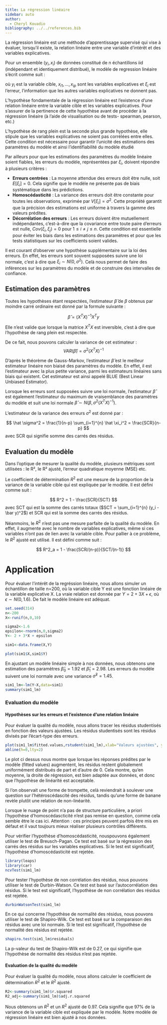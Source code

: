 ```yaml
---
title: La régression linéaire
sidebar: auto
author:
  - Cheryl Kouadio
bibliography: ../../references.bib
---
```


La régression linéaire est une méthode d'apprentissage supervisé qui vise à évaluer, lorsqu'il existe, la relation linéaire entre une variable d'intérêt et des variables explicatives.

Pour un ensemble $(y_i,x_i)$ de données constitué de n échantillons iid (indépendant et identiquement distribué), le modèle de regression linéaire s'écrit comme suit :

```{=tex}
\begin{align}
y_i&= \beta_0 + \beta_1 x_{i1} + \dots + \beta_p x_{ip} + \xi_i\\
&= X_i \beta + \xi_i
\end{align}
```
où $y_i$ est la variable cible, $x_{i1}, \dots, x_{ip}$ sont les variables explicatives et $\xi_i$ est l'erreur, l'information que les autres variables explicatives ne donnent pas.

L'hypothèse fondamentale de la régression linéaire est l'existence d'une relation linéaire entre la variable cible et les variables explicatives. Pour s'assurer de la pertinence de cette hypothèse avant de procéder à la régression linéaire (à l'aide de visualisation ou de tests- spearman, pearson, etc.)

L'hypothèse de rang plein est la seconde plus grande hypothèse, elle stipule que les variables explicatives ne soient pas corrélées entre elles. Cette condition est nécessaire pour garantir l'unicité des estimations des paramètres du modèle et ainsi l'identifiabilité du modèle étudié

Par ailleurs pour que les estimations des paramètres du modèle linéaire soient fiables, les erreurs du modèle, représentées par $\xi_i$, doivent répondre à plusieurs critères :

-   **Erreurs centrées** : La moyenne attendue des erreurs doit être nulle, soit $E[\xi_i] = 0$. Cela signifie que le modèle ne présente pas de biais systématique dans les prédictions.
-   **Homoscédasticité** : La variance des erreurs doit être constante pour toutes les observations, exprimée par $V[\xi_i] = \sigma^2$. Cette propriété garantit que la précision des estimations est uniforme à travers la gamme des valeurs prédites.
-   **Décorrélation des erreurs** : Les erreurs doivent être mutuellement indépendantes, c’est-à-dire que la covariance entre toute paire d'erreurs est nulle, $Cov(\xi_i, \xi_j) = 0$ pour $1\leq i \neq j \leq n$. Cette condition est essentielle pour éviter les biais dans les estimations des paramètres et pour que les tests statistiques sur les coefficients soient valides.

Il est courant d'observer une hypothèse supplémentaire sur la loi des erreurs. En effet, les erreurs sont souvent supposées suivre une loi normale, c'est à dire que $\xi_i \sim N(0, \sigma^2)$. Celà nous permet de faire des inférences sur les paramètres du modèle et de construire des intervalles de confiance.

## Estimation des paramètres

Toutes les hypothèses étant respectées, l'estimateur $\hat \beta$ de $\beta$ obtenus par moindre carré ordinaire est donné par la formule suivante :

$$
\hat \beta = (X^T X)^{-1} X^T y
$$

Elle n'est valide que lorsque la matrice $X^T X$ est inversible, c'est à dire que l'hypothèse de rang plein est respectée.

De ce fait, nous pouvons calculer la variance de cet estimateur : $$
VAR(\hat \beta) = \sigma^2 (X^T X)^{-1}
$$

D'après le théorème de Gauss-Markov, l'estimateur $\hat \beta$ est le meilleur estimateur linéaire non biaisé des paramètres du modèle. En effet, il est l'estimateur avec la plus petite variance, parmi les estimateurs linéaires sans biais qui existent. Cet estimateur est ainsi appelé BLUE (Best Linear Unbiased Estimator).

Lorsque les erreurs sont supposées suivre une loi normale, l'estimateur $\hat \beta$ est également l'estimateur du maximum de vraisemblance des paramètres du modèle et suit une loi normale $\hat \beta \sim N(\beta, \sigma^2 (X^T X)^{-1})$.

L'estimateur de la variance des erreurs $\sigma^2$ est donné par :

$$
\hat \sigma^2 = \frac{1}{n-p} \sum_{i=1}^{n} \hat \xi_i^2 = \frac{SCR}{n-p}
$$ avec SCR qui signifie somme des carrés des résidus.

## Evaluation du modèle

Dans l'optique de mesurer la qualité du modèle, plusieurs métriques sont utilisées : le R², le R² ajusté, l'erreur quadratique moyenne (MSE) etc.

Le coefficient de détermination $R^2$ est une mesure de la proportion de la variance de la variable cible qui est expliquée par le modèle. Il est défini comme suit :

$$
R^2 = 1 - \frac{SCR}{SCT}
$$ avec SCT qui est la somme des carrés totaux ($SCT = \sum_{i=1}^{n} (y_i - \bar y)^2$) et SCR qui est la somme des carrés des résidus.

Néanmoins, le $R^2$ n'est pas une mesure parfaite de la qualité du modèle. En effet, il augmente avec le nombre de variables explicatives, même si ces variables n'ont pas de lien avec la variable cible. Pour pallier à ce problème, le $R^2$ ajusté est utilisé. Il est défini comme suit :

$$
R^2_a = 1 - \frac{SCR/(n-p)}{SCT/(n-1)}
$$

# Application

Pour évaluer l'intérêt de la regréssion linéaire, nous allons simuler un échantillon de taille n=200, où la variable cible Y est une fonction linéaire de la variable explicative X. La vraie relation est donnée par $Y = 2 + 3X + \epsilon$, où $\epsilon \sim N(0, 1.6)$. De fait le modèle linéaire est adéquat.

```r
set.seed(314)
n<-200
X<-runif(n,0,10)

sigma2<-1.6
epsilon<-rnorm(n,0,sigma2)
Y<- 2 + 3*X + epsilon

sim1<-data.frame(X,Y)

plot(sim1$X,sim1$Y)
```

En ajustant un modèle linéaire simple à nos données, nous obtenons une estimation des paramètres $\hat \beta_0 = 1.92$ et $\hat \beta_1 = 2.98$. Les erreurs du modèle suivent une loi normale avec une variance $\hat \sigma^2 = 1.45$.

```r
sim1_lm<-lm(Y~X,data=sim1)
summary(sim1_lm)
```

### Evaluation du modèle

#### Hypothèses sur les erreurs et l'existence d'une relation linéaire

Pour évaluer la qualité du modèle, nous allons tracer les résidus studentisés en fonction des valeurs ajustées. Les résidus studentisés sont les résidus divisés par l'écart-type des erreurs.

```r
plot(sim1_lm$fitted.values,rstudent(sim1_lm),xlab="Valeurs ajustées", ylab="Résidus studentisés")
abline(h=0,lty=2)
```

Le plot ci dessus nous montre que lorsque les réponses prédites par le modèle (fitted values) augmentent, les résidus restent globalement uniformément distribués de part et d’autre de 0. Cela montre, qu’en moyenne, la droite de régression, est bien adaptée aux données, et donc que l’hypothèse de linéarité est acceptable.

Si l'on observait une forme de trompette, celà reviendrait à soulever une question sur l’hétéroscédascité des résidus, tandis qu'une forme de banane revèle plutôt une relation de non-linéarité.

Lorsque le nuage de point n’a pas de structure particulière, a priori l’hypothèse d’homoscédascticité n’est pas remise en question, comme cela semble être le cas ici. Attention : ces principes peuvent parfois être mis en défaut et il vaut toujours mieux réaliser plusieurs contrôles différents.

Pour vérifier l'hypothèse d'homoscédasticité, nouspouvons également utiliser le test de Breusch-Pagan. Ce test est basé sur la régression des carrés des résidus sur les variables explicatives. Si le test est significatif, l'hypothèse d'homoscédasticité est rejetée.

```r
library(leaps)
library(car)
ncvTest(sim1_lm)
```

Pour tester l'hypothèse de non corrélation des résidus, nous pouvons utiliser le test de Durbin-Watson. Ce test est basé sur l'autocorrélation des résidus. Si le test est significatif, l'hypothèse de non corrélation des résidus est rejetée.

```r
durbinWatsonTest(sim1_lm)
```

En ce qui concerne l'hypothèse de normalité des résidus, nous pouvons utiliser le test de Shapiro-Wilk. Ce test est basé sur la comparaison des résidus avec une loi normale. Si le test est significatif, l'hypothèse de normalité des résidus est rejetée.

```r
shapiro.test(sim1_lm$residuals)
```
La p-valeur du test de Shapiro-Wilk est de 0.27, ce qui signifie que l'hypothèse de normalité des résidus n'est pas rejetée.


#### Evaluation de la qualité du modèle

Pour évaluer la qualité du modèle, nous allons calculer le coefficient de détermination $R^2$ et le $R^2$ ajusté.

```r
R2<-summary(sim1_lm)$r.squared
R2_adj<-summary(sim1_lm)$adj.r.squared
```
Nous obtenons un $R^2$ et un $R^2$ ajusté de 0.97. Cela signifie que 97% de la variance de la variable cible est expliquée par le modèle. Notre modèle de régression linéaire est bien ajusté à nos données.
